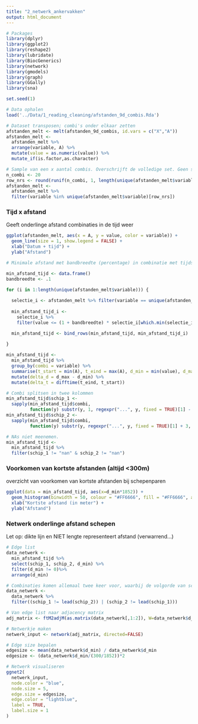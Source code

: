 ```yaml
---
title: "2_netwerk_ankervakken"
output: html_document
---
```


```r
# Packages
library(dplyr)
library(ggplot2)
library(reshape2)
library(lubridate)
library(BiocGenerics)
library(network)
library(gmodels)
library(graph)
library(GGally)
library(sna)

set.seed(1)

# Data ophalen
load('../Data/1_reading_cleaning/afstanden_9d_combis.Rda')

# Dataset transposen; combi's onder elkaar zetten
afstanden_melt <- melt(afstanden_9d_combis, id.vars = c("X","A"))
afstanden_melt <-
  afstanden_melt %>%
  arrange(variable, A) %>%
  mutate(value = as.numeric(value)) %>%
  mutate_if(is.factor,as.character)

```

```r
# Sample van een x aantal combis. Overschrijft de volledige set. Geen sample? Dan deze chunk niet runnen.
n_combi <- 20
row_nrs <- round(runif(n_combi, 1, length(unique(afstanden_melt$variable))), 0)
afstanden_melt <-
  afstanden_melt %>%
  filter(variable %in% unique(afstanden_melt$variable)[row_nrs])

```

### Tijd x afstand
Geeft onderlinge afstand combinaties in de tijd weer

```r
ggplot(afstanden_melt, aes(x = A, y = value, color = variable)) +
  geom_line(size = 1, show.legend = FALSE) +
  xlab("Datum + tijd") +
  ylab("Afstand")

```

```r
# Minimale afstand met bandbreedte (percentage) in combinatie met tijdsduur wegschrijven in data frame

min_afstand_tijd <- data.frame()
bandbreedte <- .1

for (i in 1:length(unique(afstanden_melt$variable))) {
  
  selectie_i <- afstanden_melt %>% filter(variable == unique(afstanden_melt$variable)[i])
  
  min_afstand_tijd_i <-
    selectie_i %>%
    filter(value <= (1 + bandbreedte) * selectie_i[which.min(selectie_i$value),4])

  min_afstand_tijd <- bind_rows(min_afstand_tijd, min_afstand_tijd_i)
  
}

min_afstand_tijd <-
  min_afstand_tijd %>%
  group_by(combi = variable) %>%
  summarise(t_start = min(A), t_eind = max(A), d_min = min(value), d_max = max(value)) %>%
  mutate(delta_d = d_max - d_min) %>%
  mutate(delta_t = difftime(t_eind, t_start))

# Combi splitsen in twee kolommen
min_afstand_tijd$schip_1 <-
  sapply(min_afstand_tijd$combi,
         function(y) substr(y, 1, regexpr("...", y, fixed = TRUE)[1] - 1))
min_afstand_tijd$schip_2 <-
  sapply(min_afstand_tijd$combi,
         function(y) substr(y, regexpr("...", y, fixed = TRUE)[1] + 3, nchar(as.character(y))))

# NAs niet meenemen.
min_afstand_tijd <-
  min_afstand_tijd %>%
  filter(schip_1 != "nan" & schip_2 != "nan")

```

### Voorkomen van kortste afstanden (altijd <300m)
overzicht van voorkomen van kortste afstanden bij schepenparen

```r
ggplot(data = min_afstand_tijd, aes(x=d_min*1852)) +
  geom_histogram(binwidth = 50, colour = "#FF6666", fill = "#FF6666", alpha = "0.5") +
  xlab("Kortste afstand (in meter") +
  ylab("Afstand")

```

### Netwerk onderlinge afstand schepen
Let op: dikte lijn en NIET lengte representeert afstand (verwarrend...)

```r
# Edge list
data_netwerk <-
  min_afstand_tijd %>%
  select(schip_1, schip_2, d_min) %>%
  filter(d_min != 0)%>%
  arrange(d_min)

# Combinaties komen allemaal twee keer voor, waarbij de volgorde van schepen is omgedraaid. Hierop ontdubbelen,
data_netwerk <-
  data_netwerk %>%
  filter((schip_1 != lead(schip_2)) | (schip_2 != lead(schip_1)))

# Van edge list naar adjacency matrix
adj_matrix <- ftM2adjM(as.matrix(data_netwerk[,1:2]), W=data_netwerk$d_min)

# Netwerkje maken
netwerk_input <- network(adj_matrix, directed=FALSE)

# Edge size bepalen
edgesize <- mean(data_netwerk$d_min) / data_netwerk$d_min
edgesize <- (data_netwerk$d_min/(300/1852))*2

# Netwerk visualiseren
ggnet2(
  netwerk_input,
  node.color = "blue",
  node.size = 5,
  edge.size = edgesize,
  edge.color = "lightblue",
  label = TRUE,
  label.size = 1
)

```


